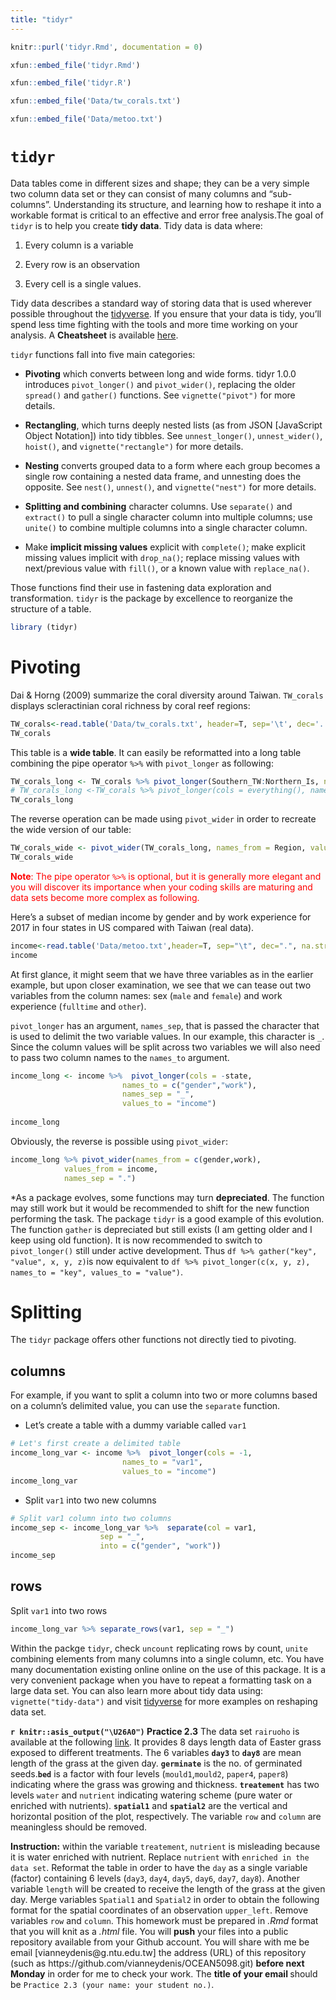 ```yaml
---
title: "tidyr"
---
```


```r
knitr::purl('tidyr.Rmd', documentation = 0)
```


```r
xfun::embed_file('tidyr.Rmd')
```

```r
xfun::embed_file('tidyr.R')
```

```r
xfun::embed_file('Data/tw_corals.txt')
```


```r
xfun::embed_file('Data/metoo.txt')
```

# `tidyr`

Data tables come in different sizes and shape; they can be a very simple two column data set or they can consist of many columns and “sub-columns”. Understanding its structure, and learning how to reshape it into a workable format is critical to an effective and error free analysis.The goal of `tidyr` is to help you create **tidy data**. Tidy data is data where:

1. Every column is a variable 

2. Every row is an observation

3. Every cell is a single values.

Tidy data describes a standard way of storing data that is used wherever possible throughout the [tidyverse](https://www.tidyverse.org/). If you ensure that your data is tidy, you’ll spend less time fighting with the tools and more time working on your analysis. A **Cheatsheet** is available [here](https://github.com/rstudio/cheatsheets/blob/master/data-import.pdf). 

`tidyr` functions fall into five main categories:

- **Pivoting** which converts between long and wide forms. tidyr 1.0.0 introduces `pivot_longer()` and `pivot_wider()`, replacing the older `spread()` and `gather()` functions. See `vignette("pivot")` for more details.

- **Rectangling**, which turns deeply nested lists (as from JSON [JavaScript Object Notation]) into tidy tibbles. See `unnest_longer()`, `unnest_wider()`, `hoist()`, and `vignette("rectangle")` for more details.

- **Nesting** converts grouped data to a form where each group becomes a single row containing a nested data frame, and unnesting does the opposite. See `nest()`, `unnest()`, and `vignette("nest")` for more details.

- **Splitting and combining** character columns. Use `separate()` and `extract()` to pull a single character column into multiple columns; use `unite()` to combine multiple columns into a single character column.

- Make **implicit missing values** explicit with `complete()`; make explicit missing values implicit with `drop_na()`; replace missing values with next/previous value with `fill()`, or a known value with `replace_na()`.


Those functions find their use in fastening  data exploration and transformation.
`tidyr` is the package by excellence to reorganize the structure of a table. 


```r
library (tidyr)
```

# Pivoting

Dai & Horng (2009) summarize the coral diversity around Taiwan. `TW_corals` displays scleractinian coral richness by coral reef regions:

```r

TW_corals<-read.table('Data/tw_corals.txt', header=T, sep='\t', dec='.') 
TW_corals
```

This table is a **wide table**. It can easily be reformatted into a long table combining the pipe operator `%>%` with `pivot_longer` as following:

```r
TW_corals_long <- TW_corals %>% pivot_longer(Southern_TW:Northern_Is, names_to = "Region", values_to = "Richness")
# TW_corals_long <-TW_corals %>% pivot_longer(cols = everything(), names_to = "Region", values_to = "Richness") 
TW_corals_long 
```

The reverse operation can be made using `pivot_wider` in order to recreate the wide version of our table: 

```r
TW_corals_wide <- pivot_wider(TW_corals_long, names_from = Region, values_from = Richness) 
TW_corals_wide
```

<span style="color: red">**Note**: The pipe operator `%>%` is optional, but it is generally more elegant and you will discover its importance  when your coding skills are maturing and data sets become more complex as following.</span>

Here’s a subset of median income by gender and by work experience for 2017 in four states in US compared with Taiwan (real data).

```r
income<-read.table('Data/metoo.txt',header=T, sep="\t", dec=".", na.strings = "n/a")
income
```

At first glance, it might seem that we have three variables as in the earlier example, but upon closer examination, we see that we can tease out two variables from the column names: sex (`male` and `female`) and work experience (`fulltime` and `other`).

`pivot_longer` has an argument, `names_sep`, that is passed the character that is used to delimit the two variable values. In our example, this character is `_`. Since the column values will be split across two variables we will also need to pass two column names to the `names_to` argument.

```r
income_long <- income %>%  pivot_longer(cols = -state, 
                         names_to = c("gender","work"), 
                         names_sep = "_", 
                         values_to = "income")
                         
income_long
```

Obviously, the reverse is possible using `pivot_wider`:

```r
income_long %>% pivot_wider(names_from = c(gender,work), 
            values_from = income,
            names_sep = ".")
```


*As a package evolves, some functions may turn **depreciated**. The function may still work but it would be recommended to shift for the new function performing the task. The package `tidyr` is a good example of this evolution. The function `gather` is depreciated but still exists (I am getting older and I keep using old function). It is now recommended to switch to `pivot_longer()` still under active development. Thus `df %>% gather("key", "value", x, y, z)`is now equivalent to `df %>% pivot_longer(c(x, y, z), names_to = "key", values_to = "value")`.


# Splitting

The `tidyr` package offers other functions not directly tied to pivoting. 

## columns

For example, if you want to split a column into two or more columns based on a column’s delimited value, you can use the `separate` function. 

- Let's create a table with a dummy variable called `var1`

```r
# Let's first create a delimited table
income_long_var <- income %>%  pivot_longer(cols = -1, 
                         names_to = "var1", 
                         values_to = "income")
income_long_var
```


- Split `var1` into two new columns

```r
# Split var1 column into two columns
income_sep <- income_long_var %>%  separate(col = var1, 
                    sep = "_", 
                    into = c("gender", "work"))
income_sep
```

## rows 

Split `var1` into two rows

```r
income_long_var %>% separate_rows(var1, sep = "_")
```

Within the packge `tidyr`, check `uncount` replicating rows by count, `unite` combining elements from many columns into a single column, etc.  You have many  documentation existing online online on the use of this package. It is a very convenient package when you have to repeat a formatting task on a large data set. You can also learn more about tidy data using: `vignette("tidy-data")` and visit [tidyverse](https://www.tidyverse.org/) for more examples on reshaping data set.  


<p class="alert">
**`r knitr::asis_output("\U26A0")` Practice 2.3** The data set `rairuoho` is available at the following [link](https://www.dipintothereef.com/uploads/3/7/3/5/37359245/rairuoho.txt). It provides 8 days length data of Easter grass exposed to different treatments.
The 6 variables **`day3`** to **`day8`** are mean length of the grass at the given day. **`germinate`** is the no. of germinated seeds.**`bed`** is a factor with four levels (`mould1`,`mould2`, `paper4`, `paper8`) indicating where the grass was growing and thickness. **`treatement`** has two levels `water` and `nutrient` indicating watering scheme (pure water or enriched with nutrients). **`spatial1`** and **`spatial2`** are the vertical and horizontal position of the plot, respectively. The variable `row` and `column` are meaningless should be removed.
</p>


<p class="alert">
**Instruction:** within the variable `treatement`, `nutrient` is misleading because it is water enriched with nutrient. Replace `nutrient` with `enriched in the data set`. Reformat the table in order to have the `day` as a single variable (factor) containing 6 levels (`day3`, `day4`, `day5`, `day6`, `day7`, `day8`). Another variable `length`  will be created to receive the length of the grass at the given day. Merge variables `Spatial1` and `Spatial2` in order to obtain the following format for the spatial coordinates of an observation `upper_left`. Remove variables `row` and `column`. This homework must be prepared in *.Rmd* format that you will knit as a *.html* file. You will **push** your files into a public repository available from your Github account. You will share with me be email [vianneydenis@g.ntu.edu.tw] the address (URL) of this repository (such as https://github.com/vianneydenis/OCEAN5098.git) **before next Monday** in order for me to check your work. The **title of your email ** should be `Practice 2.3 (your name: your student no.)`. 
</p>